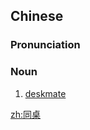 ==Chinese==
{{zh-forms}}

===Pronunciation===
{{zh-pron
|m=tóngzhuō
|cat=n
}}

===Noun===
{{zh-noun}}

# [[deskmate]]

[[zh:同桌]]